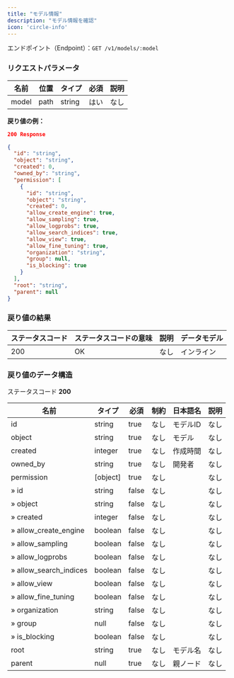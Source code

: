 ```yaml
---
title: "モデル情報"
description: "モデル情報を確認"
icon: 'circle-info'
---
```


エンドポイント（Endpoint）：`GET /v1/models/:model`

### リクエストパラメータ

|名前 | 位置 | タイプ | 必須 | 説明|
|---|---|---|---|---|
|model|path|string| はい |なし|

**戻り値の例：**

```json
200 Response
```

```json
{
  "id": "string",
  "object": "string",
  "created": 0,
  "owned_by": "string",
  "permission": [
    {
      "id": "string",
      "object": "string",
      "created": 0,
      "allow_create_engine": true,
      "allow_sampling": true,
      "allow_logprobs": true,
      "allow_search_indices": true,
      "allow_view": true,
      "allow_fine_tuning": true,
      "organization": "string",
      "group": null,
      "is_blocking": true
    }
  ],
  "root": "string",
  "parent": null
}
```

### 戻り値の結果

|ステータスコード | ステータスコードの意味 | 説明 | データモデル|
|---|---|---|---|
|200|OK|なし|インライン|

### 戻り値のデータ構造

ステータスコード **200**

|名前 | タイプ | 必須 | 制約 | 日本語名 | 説明|
|---|---|---|---|---|---|
|id|string|true|なし|モデルID|なし|
|object|string|true|なし|モデル|なし|
|created|integer|true|なし|作成時間|なし|
|owned_by|string|true|なし|開発者|なし|
|permission|[object]|true|なし||なし|
|» id|string|false|なし||なし|
|» object|string|false|なし||なし|
|» created|integer|false|なし||なし|
|» allow_create_engine|boolean|false|なし||なし|
|» allow_sampling|boolean|false|なし||なし|
|» allow_logprobs|boolean|false|なし||なし|
|» allow_search_indices|boolean|false|なし||なし|
|» allow_view|boolean|false|なし||なし|
|» allow_fine_tuning|boolean|false|なし||なし|
|» organization|string|false|なし||なし|
|» group|null|false|なし||なし|
|» is_blocking|boolean|false|なし||なし|
|root|string|true|なし|モデル名|なし|
|parent|null|true|なし|親ノード|なし|